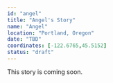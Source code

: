 ```yaml
---
id: "angel"
title: "Angel's Story"
name: "Angel"
location: "Portland, Oregon"
date: "TBD"
coordinates: [-122.6765,45.5152]
status: "draft"
---
```





<!-- TODO: Add hero image path (relative or /static/img/...) -->

This story is coming soon.

<!-- UPGRADED_IMAGE_FORMAT -->
